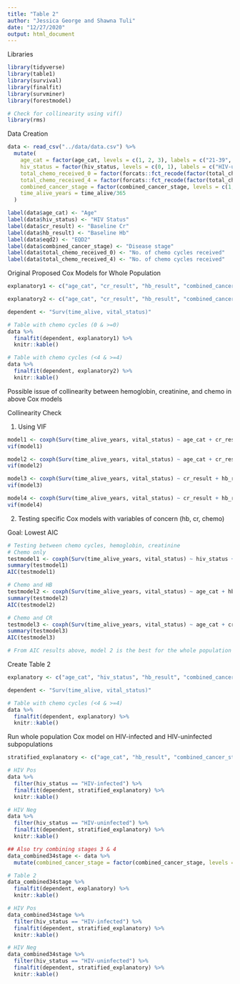 ```yaml
---
title: "Table 2"
author: "Jessica George and Shawna Tuli"
date: "12/27/2020"
output: html_document
---
```


Libraries
```r
library(tidyverse)
library(table1)
library(survival)
library(finalfit)
library(survminer)
library(forestmodel)

# Check for collinearity using vif()
library(rms)
```

Data Creation
```r
data <- read_csv("../data/data.csv") %>% 
  mutate(
    age_cat = factor(age_cat, levels = c(1, 2, 3), labels = c("21-39", "40-59", ">60")),
    hiv_status = factor(hiv_status, levels = c(0, 1), labels = c("HIV-uninfected", "HIV-infected")),
    total_chemo_received_0 = factor(forcats::fct_recode(factor(total_chemo_received), "0" = "0", "1" = "1", "1" = "2", "1" = "3", "1" = "4", "1" = "5", "1" = "6", "1" = "7"), labels = c("0", ">0")),
    total_chemo_received_4 = factor(forcats::fct_recode(factor(total_chemo_received), "0" = "0", "0" = "1", "0" = "2", "0" = "3", "1" = "4", "1" = "5", "1" = "6", "1" = "7"), labels = c("<4", ">=4")),
    combined_cancer_stage = factor(combined_cancer_stage, levels = c(1, 2, 3, 4), labels = c("I (IB1*, IB2)", "II (IIA, IIB)", "III (IIIA, IIIB)", "IV")),
    time_alive_years = time_alive/365
  )

label(data$age_cat) <- "Age"
label(data$hiv_status) <- "HIV Status"
label(data$cr_result) <- "Baseline Cr"
label(data$hb_result) <- "Baseline Hb"
label(data$eqd2) <- "EQD2"
label(data$combined_cancer_stage) <- "Disease stage"
label(data$total_chemo_received_0) <- "No. of chemo cycles received"
label(data$total_chemo_received_4) <- "No. of chemo cycles received"
```

Original Proposed Cox Models for Whole Population
```r
explanatory1 <- c("age_cat", "cr_result", "hb_result", "combined_cancer_stage", "total_chemo_received_0", "eqd2")

explanatory2 <- c("age_cat", "cr_result", "hb_result", "combined_cancer_stage", "total_chemo_received_4", "eqd2")

dependent <- "Surv(time_alive, vital_status)"

# Table with chemo cycles (0 & >=0)
data %>% 
  finalfit(dependent, explanatory1) %>% 
  knitr::kable()

# Table with chemo cycles (<4 & >=4)
data %>% 
  finalfit(dependent, explanatory2) %>% 
  knitr::kable()
```
Possible issue of collinearity between hemoglobin, creatinine, and chemo in above Cox models

Collinearity Check

1) Using VIF
```r
model1 <- coxph(Surv(time_alive_years, vital_status) ~ age_cat + cr_result + hb_result + combined_cancer_stage + total_chemo_received_0 + eqd2, data = data)
vif(model1)

model2 <- coxph(Surv(time_alive_years, vital_status) ~ age_cat + cr_result + hb_result + combined_cancer_stage + total_chemo_received_4 + eqd2, data = data)
vif(model2)

model3 <- coxph(Surv(time_alive_years, vital_status) ~ cr_result + hb_result + total_chemo_received_0, data = data)
vif(model3)

model4 <- coxph(Surv(time_alive_years, vital_status) ~ cr_result + hb_result + total_chemo_received_4, data = data)
vif(model4)
```

2) Testing specific Cox models with variables of concern (hb, cr, chemo)

Goal: Lowest AIC
```r
# Testing between chemo cycles, hemoglobin, creatinine
# Chemo only
testmodel1 <- coxph(Surv(time_alive_years, vital_status) ~ hiv_status + age_cat + combined_cancer_stage + total_chemo_received_4 + eqd2, data = data)
summary(testmodel1)
AIC(testmodel1)

# Chemo and HB
testmodel2 <- coxph(Surv(time_alive_years, vital_status) ~ age_cat + hb_result + combined_cancer_stage + total_chemo_received_4 + eqd2, data = data)
summary(testmodel2)
AIC(testmodel2)

# Chemo and CR
testmodel3 <- coxph(Surv(time_alive_years, vital_status) ~ age_cat + cr_result + combined_cancer_stage + total_chemo_received_4 + eqd2, data = data)
summary(testmodel3)
AIC(testmodel3)

# From AIC results above, model 2 is the best for the whole population
```

Create Table 2
```r
explanatory <- c("age_cat", "hiv_status", "hb_result", "combined_cancer_stage", "total_chemo_received_4", "eqd2")

dependent <- "Surv(time_alive, vital_status)"

# Table with chemo cycles (<4 & >=4)
data %>% 
  finalfit(dependent, explanatory) %>% 
  knitr::kable()
```

Run whole population Cox model on HIV-infected and HIV-uninfected subpopulations
```r
stratified_explanatory <- c("age_cat", "hb_result", "combined_cancer_stage", "total_chemo_received_4", "eqd2")

# HIV Pos
data %>% 
  filter(hiv_status == "HIV-infected") %>% 
  finalfit(dependent, stratified_explanatory) %>% 
  knitr::kable()

# HIV Neg
data %>% 
  filter(hiv_status == "HIV-uninfected") %>% 
  finalfit(dependent, stratified_explanatory) %>% 
  knitr::kable()

## Also try combining stages 3 & 4
data_combined34stage <- data %>% 
  mutate(combined_cancer_stage = factor(combined_cancer_stage, levels = c("I (IB1*, IB2)", "II (IIA, IIB)", "III (IIIA, IIIB)", "IV"), labels = c("I (IB1*, IB2)", "II (IIA, IIB)", "III-IV (IIIA, IIIB, IV)", "III-IV (IIIA, IIIB, IV)")))

# Table 2
data_combined34stage %>% 
  finalfit(dependent, explanatory) %>% 
  knitr::kable()

# HIV Pos
data_combined34stage %>% 
  filter(hiv_status == "HIV-infected") %>% 
  finalfit(dependent, stratified_explanatory) %>% 
  knitr::kable()

# HIV Neg
data_combined34stage %>% 
  filter(hiv_status == "HIV-uninfected") %>% 
  finalfit(dependent, stratified_explanatory) %>% 
  knitr::kable()
```